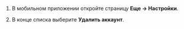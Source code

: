 1. В мобильном приложении откройте страницу **Еще → Настройки**.

1. В конце списка выберите **Удалить аккаунт**.
